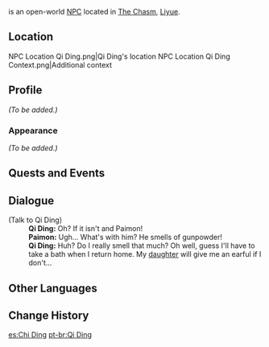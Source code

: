 {{Meta
<!-- Remove this template after adding the missing info -->
|missing_NPC_profile  = yes
}}
{{Character Infobox
|type             = Open-World NPC
|image            = NPC Qi Ding.png
|realname         = 
|region           = Liyue
|location         = Liyue
|affiliation      = 
|title            = Miner

|ancestry         = <!-- Clan/family -->
|father           = 
|mother           = 
|spouse           = 
|sibling          = 
|child            = Qi Nan
|relative         = 

|voiceEN          = 
|voiceCN          = 
|voiceJP          = 
|dialoguereward   = 
}}
{{Lang|'''Qi Ding'''|zh=戚定|zh_rm=Qī Dìng}} is an open-world [[NPC]] located in [[The Chasm (Area)|The Chasm]], [[Liyue]].

==Location==
<gallery>
NPC Location Qi Ding.png|Qi Ding's location
NPC Location Qi Ding Context.png|Additional context
</gallery>

==Profile==
''(To be added.)''

===Appearance===
''(To be added.)''

==Quests and Events==
{{Quests and Events}}

==Dialogue==
{{Dialogue Start}}
;(Talk to Qi Ding)
:'''Qi Ding:''' Oh? If it isn't {{Traveler}} and Paimon!
:'''Paimon:''' Ugh... What's with him? He smells of gunpowder!
:'''Qi Ding:''' Huh? Do I really smell that much? Oh well, guess I'll have to take a bath when I return home. My [[Qi Nan|daughter]] will give me an earful if I don't...
{{Dialogue End}}

==Other Languages==
{{Other Languages
|default_hidden = 1
|en      = Qi Ding
|zhs     = 戚定
|zhs_rm  = Qī Dìng
|zht     = 戚定
|zht_rm  = Qī Dìng
|ja      = 戚定
|ja_rm   = Soku Tei{{Assumed}}
|ko      = 척정
|ko_rm   = Cheok Jeong
|es      = Chi Ding
|fr      = Qi Ding
|ru      = Ци Дин
|th      = Qi Ding
|vi      = Qi Ding
|de      = Qi Ding
|id      = Qi Ding
|pt      = Qi Ding
|tr      = Qi Ding
|it      = Qi Ding
}}

==Change History==
{{Change History|2.6}}
<!--
==References==
{{Reflist}} -->

[[es:Chi Ding]]
[[pt-br:Qi Ding]]